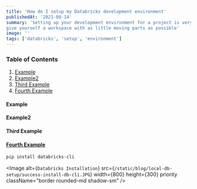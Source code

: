 ```yaml
---
title: 'How do I setup my Databricks development environment'
publishedAt: '2021-08-14'
summary: 'Setting up your development environment for a project is very critical, to minimize the logistic overhead and 
give yourself a workspace with as little moving parts as possible'
image: ''
tags: ['databricks', 'setup', 'environment']
---
```


### Table of Contents
1. [Example](#example)
2. [Example2](#example2)
3. [Third Example](#third-example)
4. [Fourth Example](#fourth-example)


#### Example
#### Example2
#### Third Example
#### [Fourth Example](http://www.fourthexample.com) 

```bash
pip install databricks-cli
```
<Image
  alt={`Databricks Installation`}
  src={`/static/blog/local-db-setup/success-install-db-cli.JPG`}
  width={800}
  height={300}
  priority
  className="border rounded-md shadow-sm"
/>



